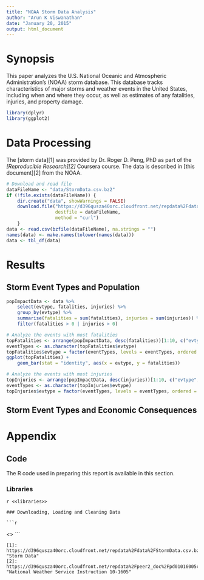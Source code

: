 ```yaml
---
title: "NOAA Storm Data Analysis"
author: "Arun K Viswanathan"
date: "January 20, 2015"
output: html_document
---
```


# Synopsis

This paper analyzes the U.S. National Oceanic and Atmospheric Administration's 
(NOAA) storm database. This database tracks characteristics of major storms and 
weather events in the United States, including when and where they occur, as 
well as estimates of any fatalities, injuries, and property damage.

```r
library(dplyr)
library(ggplot2)
```

# Data Processing

The [storm data][1] was provided by Dr. Roger D. Peng, PhD as part of the
_[Reproducible Research][2]_ Coursera course. The data is described in [this 
document][2] from the NOAA. 

```r
# Download and read file
dataFileName <- "data/StormData.csv.bz2"
if (!file.exists(dataFileName)) {
    dir.create("data", showWarnings = FALSE)
    download.file("https://d396qusza40orc.cloudfront.net/repdata%2Fdata%2FStormData.csv.bz2",
                  destfile = dataFileName,
                  method = "curl")
    }
data <- read.csv(bzfile(dataFileName), na.strings = "")
names(data) <- make.names(tolower(names(data)))
data <- tbl_df(data)
```

# Results

## Storm Event Types and Population 

```r
popImpactData <- data %>%
    select(evtype, fatalities, injuries) %>%
    group_by(evtype) %>%
    summarise(fatalities = sum(fatalities), injuries = sum(injuries)) %>%
    filter(fatalities > 0 | injuries > 0)

# Analyze the events with most fatalities
topFatalities <- arrange(popImpactData, desc(fatalities))[1:10, c("evtype", "fatalities")]
eventTypes <- as.character(topFatalities$evtype)
topFatalities$evtype = factor(eventTypes, levels = eventTypes, ordered = TRUE)
ggplot(topFatalities) +
    geom_bar(stat = "identity", aes(x = evtype, y = fatalities)) 

# Analyze the events with most injuries
topInjuries <- arrange(popImpactData, desc(injuries))[1:10, c("evtype", "fatalities")]
eventTypes <- as.character(topInjuries$evtype)
topInjuries$evtype = factor(eventTypes, levels = eventTypes, ordered = TRUE)

```

## Storm Event Types and Economic Consequences

# Appendix

## Code 

The R code used in preparing this report is available in this section.

### Libraries

```r
<<libraries>>
    ```
    
    ### Downloading, Loading and Cleaning Data
    
    ```r
<<load-data>>
    ```
    
    [1]: https://d396qusza40orc.cloudfront.net/repdata%2Fdata%2FStormData.csv.bz2 "Storm Data"
    [2]: https://d396qusza40orc.cloudfront.net/repdata%2Fpeer2_doc%2Fpd01016005curr.pdf "National Weather Service Instruction 10-1605"